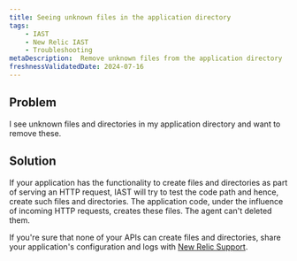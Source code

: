 ```yaml
---
title: Seeing unknown files in the application directory
tags:
    - IAST
    - New Relic IAST
    - Troubleshooting
metaDescription:  Remove unknown files from the application directory
freshnessValidatedDate: 2024-07-16
---
```


## Problem

I see unknown files and directories in my application directory and want to remove these.

## Solution

If your application has the functionality to create files and directories as part of serving an HTTP request, IAST will try to test the code path and hence, create such files and directories. 
The application code, under the influence of incoming HTTP requests, creates these files. The agent can't deleted them.

If you're sure that none of your APIs can create files and directories, share your application's configuration and logs with [New Relic Support](https://support.newrelic.com).


